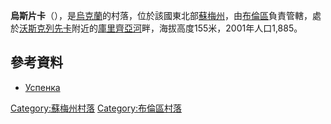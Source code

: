 {{coord|51|7|26|N|33|43|52|E|scale:100000_region:UA|display=title}}

'''烏斯片卡'''（{{lang-uk|Успенка}}），是[[烏克蘭|烏克蘭]]的村落，位於該國東北部[[蘇梅州|蘇梅州]]，由[[布倫區_(烏克蘭)|布倫區]]負責管轄，處於[[沃斯克列先卡_(布倫區)|沃斯克列先卡]]附近的[[庫里齊亞河|庫里齊亞河]]畔，海拔高度155米，2001年人口1,885。

==參考資料==
* [http://w1.c1.rada.gov.ua/pls/z7502/A005?rdat1=02.02.2010&rf7571=28786 Успенка]

{{DEFAULTSORT:Успенка}}
[[Category:蘇梅州村落|Category:蘇梅州村落]]
[[Category:布倫區村落|Category:布倫區村落]]


{{Sumy-geo-stub}}